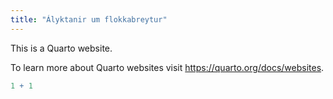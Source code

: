 ```yaml
---
title: "Ályktanir um flokkabreytur"
---
```


This is a Quarto website.

To learn more about Quarto websites visit <https://quarto.org/docs/websites>.

```r
1 + 1
```
